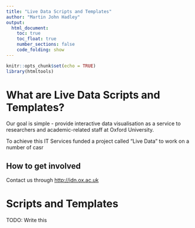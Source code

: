 ```yaml
---
title: "Live Data Scripts and Templates"
author: "Martin John Hadley"
output: 
  html_document:
    toc: true
    toc_float: true
    number_sections: false
    code_folding: show
---
```

```r
knitr::opts_chunk$set(echo = TRUE)
library(htmltools)
```

# What are Live Data Scripts and Templates?

Our goal is simple - provide interactive data visualisation as a service to researchers and academic-related staff at Oxford University.

To achieve this IT Services funded a project called "Live Data" to work on a number of casr

## How to get involved

Contact us through [http://idn.ox.ac.uk](http://idn.ox.ac.uk)

# Scripts and Templates

TODO: Write this
